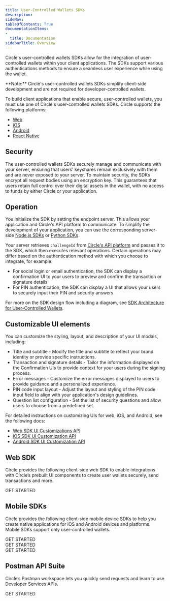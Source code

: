 ```yaml
---
title: User-Controlled Wallets SDKs
description: 
sideNav: 
tableOfContents: True
documentationItems:
-
  title: Documentation
sidebarTitle: Overview
---
```


Circle's user-controlled wallets SDKs allow for the integration of
user-controlled wallets within your client applications. The SDKs support
various authentications methods to ensure a seamless user experience while using
the wallet.

<Note>
**Note:** Circle's user-controlled wallets SDKs simplify client-side
development and are not required for developer-controlled wallets.
</Note>

To build client applications that enable secure, user-controlled wallets, you
must use one of Circle's user-controlled wallets SDKs. Circle supports the
following platforms:

- [Web](/wallets/user-controlled/web-sdk)
- [iOS](/wallets/user-controlled/ios-sdk)
- [Android](/wallets/user-controlled/android-sdk)
- [React Native](/wallets/user-controlled/react-native-sdk)

## Security

The user-controlled wallets SDKs securely manage and communicate with your
server, ensuring that users' keyshares remain exclusively with them and are
never exposed to your server. To maintain security, the SDKs encrypt all request
bodies using an encryption key. This guarantees that users retain full control
over their digital assets in the wallet, with no access to funds by either
Circle or your application.

## Operation

You initialize the SDK by setting the endpoint server. This allows your
application and Circle's API platform to communicate. To simplify the
development of your application, you can use the corresponding server-side
[Node.js SDKs](/sdk-explorer/user-controlled-wallets/Node.js/getting-started) or
[Python SDKs](/sdk-explorer/user-controlled-wallets/Python/getting-started).

Your server retrieves `challengeId` from
[Circle's API platform](/api-reference/wallets/user-controlled-wallets/create-device-token-social-login)
and passes it to the SDK, which then executes relevant operations. Certain
operations may differ based on the authentication method with which you choose
to integrate, for example:

- For social login or email authentication, the SDK can display a confirmation
  UI to your users to preview and confirm the transaction or signature details
- For PIN authentication, the SDK can display a UI that allows your users to
  securely input their PIN and security answers

For more on the SDK design flow including a diagram, see
[SDK Architecture for User-Controlled Wallets](/wallets/user-controlled/sdk-architecture).

## Customizable UI elements

You can customize the styling, layout, and description of your UI modals,
including:

- Title and subtitle - Modify the title and subtitle to reflect your brand
  identity or provide specific instructions.
- Transaction and signature details - Tailor the information displayed on the
  Confirmation UIs to provide context for your users during the signing process.
- Error messages - Customize the error messages displayed to users to provide
  guidance and a personalized experience.
- PIN code input layout - Adjust the layout and styling of the PIN code input
  field to align with your application's design guidelines.
- Question list configuration - Set the list of security questions and allow
  users to choose from a predefined set.

For detailed instructions on customizing UIs for web, iOS, and Android, see the
following docs:

- [Web SDK UI Customizations API](/wallets/user-controlled/web-sdk-ui-customizations)
- [iOS SDK UI Customization API](/wallets/user-controlled/ios-sdk-ui-customization-api)
- [Android SDK UI Customization API](/wallets/user-controlled/android-sdk-ui-customization-api)

## Web SDK

Circle provides the following client-side web SDK to enable integrations with
Circle’s prebuilt UI components to create user wallets securely, send
transactions and more.

<div className="grid grid-cols-1 md:grid-cols-2 lg:grid-cols-2 gap-4 xl:gap-8 pt-4">

<Card href="/wallets/user-controlled/web-sdk" title="Web SDK">
  <div className="inline-flex items-center space-x-2 rounded-sm py-2 pr-1 text-blue-400 font-circular-bold hover:bg-blue-50">
    <div>GET STARTED</div>
    <Icon icon="arrow-right" />
  </div>
</Card>
</div>

## Mobile SDKs

Circle provides the following client-side mobile device SDKs to help you create
native applications for iOS and Android devices and platforms. Mobile SDKs
support only user-controlled wallets.

<div className="grid grid-cols-1 md:grid-cols-2 lg:grid-cols-2 gap-4 xl:gap-8 pt-4">

<Card href="/wallets/user-controlled/ios-sdk" title="iOS SDK">
  <div className="inline-flex items-center space-x-2 rounded-sm py-2 pr-1 text-blue-400 font-circular-bold hover:bg-blue-50">
    <div>GET STARTED</div>
    <Icon icon="arrow-right" />
  </div>
</Card>
<Card href="/wallets/user-controlled/android-sdk" title="Android SDK">
  <div className="inline-flex items-center space-x-2 rounded-sm py-2 pr-1 text-blue-400 font-circular-bold hover:bg-blue-50">
    <div>GET STARTED</div>
    <Icon icon="arrow-right" />
  </div>
</Card>
<Card href="/wallets/user-controlled/react-native-sdk" title="React Native SDK">
  <div className="inline-flex items-center space-x-2 rounded-sm py-2 pr-1 text-blue-400 font-circular-bold hover:bg-blue-50">
    <div>GET STARTED</div>
    <Icon icon="arrow-right" />
  </div>
</Card>
</div>

## Postman API Suite

Circle’s Postman workspace lets you quickly send requests and learn to use
Developer Services APIs.

<div className="grid grid-cols-1 md:grid-cols-2 lg:grid-cols-2 gap-4 xl:gap-8 pt-4">

<Card href="/w3s/postman" title="Postman API Suite">
  <div className="inline-flex items-center space-x-2 rounded-sm py-2 pr-1 text-blue-400 font-circular-bold hover:bg-blue-50">
    <div>GET STARTED</div>
    <Icon icon="arrow-right" />
  </div>
</Card>
</div>
